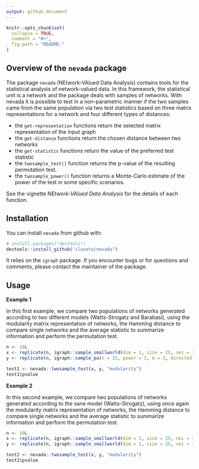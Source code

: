 ```yaml
---
output: github_document
---
```


<!-- README.md is generated from README.Rmd. Please edit that file -->

```r
knitr::opts_chunk$set(
  collapse = TRUE,
  comment = "#>",
  fig.path = "README-"
)
```

## Overview of the `nevada` package

The package `nevada` (NEtwork-VAlued Data Analysis) contains tools for the statistical analysis of network-valued data. In this framework, the statistical unit is a network and the package deals with samples of networks. With nevada it is possible to test in a non-parametric manner if the two samples came from the same population via two test statistics based on three matrix representations for a network and four different types of distances:

* the `get-representation` functions return the selected matrix representation of the input graph
* the `get-distance` functions return the chosen distance between two networks
* the `get-statistic` functions return the value of the preferred test statistic
* the `twosample_test()` function returns the p-value of the resulting permutation test.
* the `twosample_power()` function returns a Monte-Carlo estimate of the power of the test in some specific scenarios.

See the vignette *NEtwork-VAlued Data Analysis* for the details of each function.

## Installation

You can install `nevada` from github with:

```r
# install.packages("devtools")
devtools::install_github("ilovato/nevada")
```

It relies on the `igraph` package. If you encounter bugs or for questions and comments, please contact the maintainer of the package.

## Usage

**Example 1**

In this first example, we compare two populations of networks generated according to two different models (Watts-Strogatz and Barabasi), using the modularity matrix representation of networks, the Hamming distance to compare single networks and the average statistic to summarize information and perform the permutation test.

```r
n <- 10L
x <- replicate(n, igraph::sample_smallworld(dim = 1, size = 25, nei = 3, p = 0.05), simplify = FALSE)
y <- replicate(n, igraph::sample_pa(n = 25, power = 2, m = 3, directed = FALSE), simplify = FALSE)

test1 <- nevada::twosample_test(x, y, "modularity")
test1$pvalue
```

**Example 2**

In this second example, we compare two populations of networks generated according to the sane model (Watts-Strogatz), using once again the modularity matrix representation of networks, the Hamming distance to compare single networks and the average statistic to summarize information and perform the permutation test.

```r
n <- 10L
x <- replicate(n, igraph::sample_smallworld(dim = 1, size = 25, nei = 3, p = 0.05), simplify = FALSE)
y <- replicate(n, igraph::sample_smallworld(dim = 1, size = 25, nei = 3, p = 0.05), simplify = FALSE)

test2 <- nevada::twosample_test(x, y, "modularity")
test2$pvalue
```
